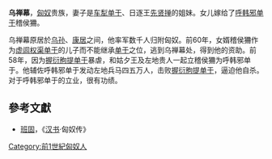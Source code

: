 '''乌禅幕'''，[[匈奴|匈奴]]贵族，妻子是[[车犁单于|车犁单于]]、日逐王[[先贤掸|先贤掸]]的姐妹。女儿嫁给了[[呼韩邪单于|呼韩邪单于]]稽侯狦。

乌禅幕原居於[[乌孙|乌孙]]、[[康居|康居]]之间，他率军数千人归附匈奴。前60年，女婿稽侯狦作为[[虚闾权渠单于|虚闾权渠单于]]的儿子而不能继承[[单于|单于]]之位，逃到乌禅幕处，得到他的资助。前58年，因为[[握衍朐提单于|握衍朐提单于]]暴虐，和姑夕王及左地贵人一起立稽侯狦为呼韩邪单于。他辅佐呼韩邪单于发动左地兵马四五万人，击败[[握衍朐提单于|握衍朐提单于]]，逼迫他自杀。对于呼韩邪单于的立业，很有功绩。

==參考文獻==
*[[班固|班固]]，《[[汉书|汉书]]·匈奴传》
[[Category:前1世紀匈奴人|Category:前1世紀匈奴人]]